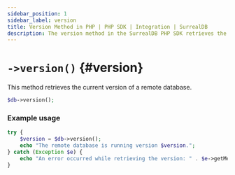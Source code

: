 ```yaml
---
sidebar_position: 1
sidebar_label: version
title: Version Method in PHP | PHP SDK | Integration | SurrealDB
description: The version method in the SurrealDB PHP SDK retrieves the current version of a remote database.
---
```


# `->version()` {#version}

This method retrieves the current version of a remote database.

```php title="Method Syntax"
$db->version();
```

### Example usage
```php
try {
	$version = $db->version();
	echo "The remote database is running version $version.";
} catch (Exception $e) {
	echo "An error occurred while retrieving the version: " . $e->getMessage();
}

```